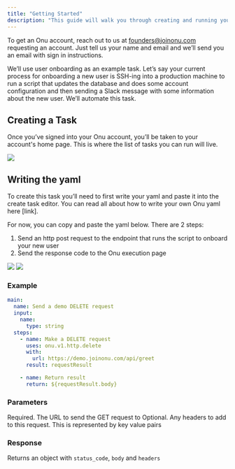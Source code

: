 ```yaml
---
title: "Getting Started"
description: "This guide will walk you through creating and running your first task on Onu."
---
```


To get an Onu account, reach out to us at founders@joinonu.com requesting an account.
Just tell us your name and email and we’ll send you an email with sign in instructions.

We’ll use user onboarding as an example task. Let’s say your current process for onboarding a
new user is SSH-ing into a production machine to run a script that updates the database and does
some account configuration and then sending a Slack message with some information about the new user.
We’ll automate this task.

## Creating a Task

Once you’ve signed into your Onu account, you’ll be taken to your account's home page. This is
where the list of tasks you can run will live.

<Frame>
  <img src="/images/empty-task-list-screen.png" />
</Frame>

## Writing the yaml

To create this task you’ll need to first write your yaml and paste it into the create task editor.
You can read all about how to write your own Onu yaml here [link].

For now, you can copy and paste the yaml below. There are 2 steps:

1. Send an http post request to the endpoint that runs the script to onboard your new user
2. Send the response code to the Onu execution page

<Frame>
  <img src="/images/create-task-screen.png" />
</Frame>

<Frame>
  <img src="/images/disconnected-slack-integration.png" />
</Frame>

### Example[](#example "Direct link to Example")

```yaml
main:
  name: Send a demo DELETE request
  input:
    name:
      type: string
  steps:
    - name: Make a DELETE request
      uses: onu.v1.http.delete
      with:
        url: https://demo.joinonu.com/api/greet
      result: requestResult

    - name: Return result
      return: ${requestResult.body}
```

### Parameters

<ResponseField name="url">
  Required. The URL to send the GET request to
</ResponseField>

<ResponseField name="headers">
  Optional. Any headers to add to this request. This is represented by key value
  pairs
</ResponseField>

### Response

Returns an object with `status_code`, `body` and `headers`
